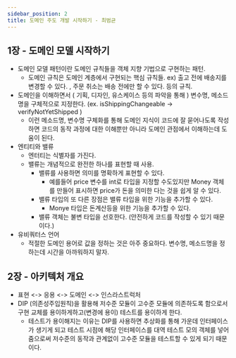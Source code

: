 ```yaml
---
sidebar_position: 2
title: 도메인 주도 개발 시작하기 - 최범균
---
```


## 1장  - 도메인 모델 시작하기
- 도메인 모델 패턴이란 도메인 규칙들을 객체 지향 기법으로 구현하는 패턴.
	- 도메인 규칙은 도메인 계층에서 구현되는 핵심 규칙들. ex) 출고 전에 배송지를 변경할 수 있다. , 주문 취소는 배송 전에만 할 수 있다. 등의 규칙.
- 도메인을 이해하면서 ( 기획, 디자인, 유스케이스 등의 파악을 통해 ) 변수명, 메소드명을 구체적으로 지정한다. (ex. isShippingChangeable -> verifyNotYetShipped )
	- 이런 메소드명, 변수명 구체화를 통해 도메인 지식이 코드에 잘 묻어나도록 작성하면 코드의 동작 과정에 대한 이해뿐만 아니라 도메인 관점에서 이해하는데 도움이 된다.
- 엔티티와 밸류
	- 엔터티는 식별자를 가진다.
	- 밸류는 개념적으로 완전한 하나를 표현할 때 사용.
		- 밸류를 사용하면 의미를 명확하게 표현할 수 있다.
			- 예를들어 price 변수를 int로 타입을 지정할 수도있지만 Money 객체를 만들어 표시하면 price가 돈을 의미한 다는 것을 쉽게 알 수 있다.
		- 밸류 타입의 또 다른 장점은 밸류 타입을 위한 기능을 추가할 수 있다.
			- Monye 타입은 돈계산등을 위한 기능을 추가할 수 있다.
		- 밸류 객체는 불변 타입을 선호한다. (안전하게 코드를 작성할 수 있기 때문이다.)
- 유비쿼터스 언어
	- 적절한 도메인 용어로 값을 정하는 것은 아주 중요하다. 변수명, 메소드명을 정하는데 시간을 아까워하지 말자.
## 2장 - 아키텍처 개요
- 표현 <-> 응용 <-> 도메인 <-> 인스라스트럭처
- DIP (의존성주입원칙)을 활용해 저수준 모듈이 고수준 모듈에 의존하도록 함으로서 구현 교체를 용이하게하고(변경에 용이) 테스트를 용이하게 한다.
	- 테스트가 용이해지는 이유는 DIP를 사용하면 추상화를 통해 가운데 인터페이스가 생기게 되고 테스트 시점에 해당 인터페이스를 대역 테스트 모의 객체를 넣어줌으로써 저수준의 동작과 관계없이 고수준 모듈을 테스트할 수 있게 되기 때문이다.